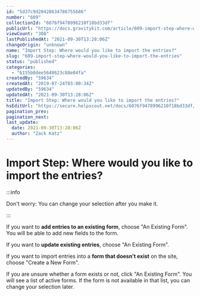 ```yaml
---
id: "5d37c9d20428634786755686"
number: "609"
collectionId: "6076f9478996210f18bd33df"
publicUrl: "https://docs.gravitykit.com/article/609-import-step-where-would-you-like-to-import-the-entries"
viewCount: "308"
lastPublishedAt: "2021-09-30T13:28:06Z"
changeOrigin: "unknown"
name: "Import Step: Where would you like to import the entries?"
slug: "609-import-step-where-would-you-like-to-import-the-entries"
status: "published"
categories: 
  - "6155b0dee5648623c88e04fa"
createdBy: "59634"
createdAt: "2019-07-24T03:00:34Z"
updatedBy: "59634"
updatedAt: "2021-09-30T13:28:06Z"
title: "Import Step: Where would you like to import the entries?"
hsEditUrl: "https://secure.helpscout.net/docs/6076f9478996210f18bd33df/article/5d37c9d20428634786755686"
pagination_prev: 
pagination_next: 
last_update:
  date: 2021-09-30T13:28:06Z
  author: "Zack Katz"
---
```


# Import Step: Where would you like to import the entries?


:::info

Don't worry: You can change your selection after you make it.

:::



If you want to **add entries to an existing form**, choose "An Existing Form". You will be able to add new fields to the form.

If you want to **update existing entries**, choose "An Existing Form".

If you want to import entries into a **form that doesn't exist** on the site, choose "Create a New Form".

If you are unsure whether a form exists or not, click "An Existing Form". You will see a list of active forms. If the form is not available in that list, you can change your selection later.